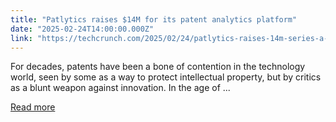 ```yaml
---
title: "Patlytics raises $14M for its patent analytics platform"
date: "2025-02-24T14:00:00.000Z"
link: "https://techcrunch.com/2025/02/24/patlytics-raises-14m-series-a-funding-for-its-patent-analytics-platform/"
---
```


For decades, patents have been a bone of contention in the technology world, seen by some as a way to protect intellectual property, but by critics as a blunt weapon against innovation. In the age of ...

[Read more](https://techcrunch.com/2025/02/24/patlytics-raises-14m-series-a-funding-for-its-patent-analytics-platform/)
